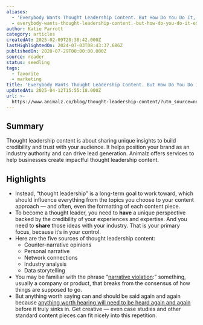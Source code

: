 ```yaml
---
aliases:
  - 'Everybody Wants Thought Leadership Content. But How Do You Do It, Exactly?'
  - everybody-wants-thought-leadership-content.-but-how-do-you-do-it-exactly
author: Katie Parrott
category: articles
createdAt: 2025-02-09T20:38:42.000Z
lastHighlightedOn: 2024-07-03T08:43:37.686Z
publishedOn: 2020-07-29T00:00:00.000Z
source: reader
status: seedling
tags:
  - favorite
  - marketing
title: 'Everybody Wants Thought Leadership Content. But How Do You Do It, Exactly?'
updatedAt: 2025-04-12T15:55:18.000Z
url: >-
  https://www.animalz.co/blog/thought-leadership-content/?utm_source=newsletter&utm_medium=email&utm_campaign=refresh-newsletter
---
```

## Summary

Thought leadership content is about sharing unique insights to build credibility and trust with your audience. It helps position your brand as an industry authority and can drive lead generation. Animalz offers services to help businesses create impactful thought leadership content.

## Highlights

- Instead, “thought leadership” is a long-term goal to work toward, which should influence everything from the topics you choose to your content approach — and often, even the formatting of each content piece.
- To become a thought leader, you need to **have** a unique perspective backed by the credibility of your experiences and expertise. And you need to **share** those ideas with your industry. That is your primary focus, because it’s in your control.
- Here are the five sources of thought leadership content:
  - Counter-narrative opinions
  - Personal narrative
  - Network connections
  - Industry analysis
  - Data storytelling
- You may be familiar with the phrase “[narrative violation](https://www.nytimes.com/2019/11/26/style/narrative-violation-venture-capital-tech.html):” something, usually a company or product, that breaks from the consensus of how things are supposed to go.
- But anything worth saying can and should be said again and again because [anything worth hearing will need to be heard again and again](https://www.animalz.co/blog/auteur-theory/) before it truly sinks in. Get creative — even case studies and other standard content pieces can fit nicely into this repetition.
